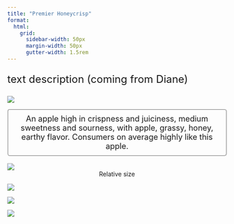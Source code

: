 ```yaml
---
title: "Premier Honeycrisp"
format:
  html: 
    grid:
      sidebar-width: 50px
      margin-width: 50px
      gutter-width: 1.5rem
---
```


:::{style="font-size: x-large;"}
text description (coming from Diane)
:::

::: grid
::: g-col-4

![](img/transparentapples/PRHONEY-crop.png)

:::{style="font-size: large; border: 2px ridge Gainsboro; padding: 10px; border-radius: 5px;"}
<center>An apple high in crispness and juiciness, medium sweetness and sourness, with apple, grassy, honey, earthy flavor. Consumers on average highly like this apple.</center>
:::

<br>
![](img/PRHONEY-crop.jpg)
<center>Relative size</center>

:::

::: g-col-6

![](img/websitefigs/Apple_Premier Honeycrisp.svg)



![](img/flavfigs/flavor_plot_Premier Honeycrisp.svg)
<br>

![](img/likingfigs/Liking_Premier Honeycrisp.svg)
:::
:::
  
